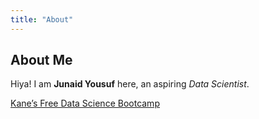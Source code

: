 ```yaml
---
title: "About"
---
```


## About Me

Hiya! I am **Junaid Yousuf** here, an aspiring *Data Scientist*.

[Kane's Free Data Science Bootcamp](https://bootcamp.davidkane.info)
